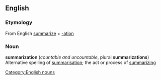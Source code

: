 ==English==
===Etymology===
From English [[summarize]] + [[-tion|-ation]]

===Noun===
'''summarization''' (''countable and uncountable'', plural '''summarizations''')
Alternative spelling of [[summarisation]]; the act or process of [[summarizing]]

[[Category:English nouns]]